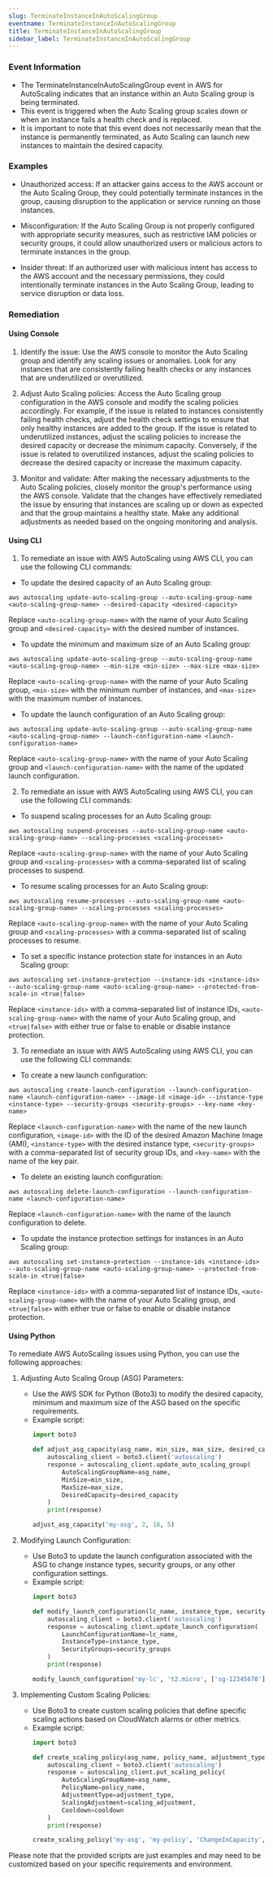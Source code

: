 ```yaml
--- 
slug: TerminateInstanceInAutoScalingGroup
eventname: TerminateInstanceInAutoScalingGroup
title: TerminateInstanceInAutoScalingGroup
sidebar_label: TerminateInstanceInAutoScalingGroup
---
```

                       
### Event Information

- The TerminateInstanceInAutoScalingGroup event in AWS for AutoScaling indicates that an instance within an Auto Scaling group is being terminated.
- This event is triggered when the Auto Scaling group scales down or when an instance fails a health check and is replaced.
- It is important to note that this event does not necessarily mean that the instance is permanently terminated, as Auto Scaling can launch new instances to maintain the desired capacity.


### Examples

- Unauthorized access: If an attacker gains access to the AWS account or the Auto Scaling Group, they could potentially terminate instances in the group, causing disruption to the application or service running on those instances.

- Misconfiguration: If the Auto Scaling Group is not properly configured with appropriate security measures, such as restrictive IAM policies or security groups, it could allow unauthorized users or malicious actors to terminate instances in the group.

- Insider threat: If an authorized user with malicious intent has access to the AWS account and the necessary permissions, they could intentionally terminate instances in the Auto Scaling Group, leading to service disruption or data loss.

### Remediation

#### Using Console

1. Identify the issue: Use the AWS console to monitor the Auto Scaling group and identify any scaling issues or anomalies. Look for any instances that are consistently failing health checks or any instances that are underutilized or overutilized.

2. Adjust Auto Scaling policies: Access the Auto Scaling group configuration in the AWS console and modify the scaling policies accordingly. For example, if the issue is related to instances consistently failing health checks, adjust the health check settings to ensure that only healthy instances are added to the group. If the issue is related to underutilized instances, adjust the scaling policies to increase the desired capacity or decrease the minimum capacity. Conversely, if the issue is related to overutilized instances, adjust the scaling policies to decrease the desired capacity or increase the maximum capacity.

3. Monitor and validate: After making the necessary adjustments to the Auto Scaling policies, closely monitor the group's performance using the AWS console. Validate that the changes have effectively remediated the issue by ensuring that instances are scaling up or down as expected and that the group maintains a healthy state. Make any additional adjustments as needed based on the ongoing monitoring and analysis.

#### Using CLI

1. To remediate an issue with AWS AutoScaling using AWS CLI, you can use the following CLI commands:

- To update the desired capacity of an Auto Scaling group:
```
aws autoscaling update-auto-scaling-group --auto-scaling-group-name <auto-scaling-group-name> --desired-capacity <desired-capacity>
```
Replace `<auto-scaling-group-name>` with the name of your Auto Scaling group and `<desired-capacity>` with the desired number of instances.

- To update the minimum and maximum size of an Auto Scaling group:
```
aws autoscaling update-auto-scaling-group --auto-scaling-group-name <auto-scaling-group-name> --min-size <min-size> --max-size <max-size>
```
Replace `<auto-scaling-group-name>` with the name of your Auto Scaling group, `<min-size>` with the minimum number of instances, and `<max-size>` with the maximum number of instances.

- To update the launch configuration of an Auto Scaling group:
```
aws autoscaling update-auto-scaling-group --auto-scaling-group-name <auto-scaling-group-name> --launch-configuration-name <launch-configuration-name>
```
Replace `<auto-scaling-group-name>` with the name of your Auto Scaling group and `<launch-configuration-name>` with the name of the updated launch configuration.

2. To remediate an issue with AWS AutoScaling using AWS CLI, you can use the following CLI commands:

- To suspend scaling processes for an Auto Scaling group:
```
aws autoscaling suspend-processes --auto-scaling-group-name <auto-scaling-group-name> --scaling-processes <scaling-processes>
```
Replace `<auto-scaling-group-name>` with the name of your Auto Scaling group and `<scaling-processes>` with a comma-separated list of scaling processes to suspend.

- To resume scaling processes for an Auto Scaling group:
```
aws autoscaling resume-processes --auto-scaling-group-name <auto-scaling-group-name> --scaling-processes <scaling-processes>
```
Replace `<auto-scaling-group-name>` with the name of your Auto Scaling group and `<scaling-processes>` with a comma-separated list of scaling processes to resume.

- To set a specific instance protection state for instances in an Auto Scaling group:
```
aws autoscaling set-instance-protection --instance-ids <instance-ids> --auto-scaling-group-name <auto-scaling-group-name> --protected-from-scale-in <true|false>
```
Replace `<instance-ids>` with a comma-separated list of instance IDs, `<auto-scaling-group-name>` with the name of your Auto Scaling group, and `<true|false>` with either true or false to enable or disable instance protection.

3. To remediate an issue with AWS AutoScaling using AWS CLI, you can use the following CLI commands:

- To create a new launch configuration:
```
aws autoscaling create-launch-configuration --launch-configuration-name <launch-configuration-name> --image-id <image-id> --instance-type <instance-type> --security-groups <security-groups> --key-name <key-name>
```
Replace `<launch-configuration-name>` with the name of the new launch configuration, `<image-id>` with the ID of the desired Amazon Machine Image (AMI), `<instance-type>` with the desired instance type, `<security-groups>` with a comma-separated list of security group IDs, and `<key-name>` with the name of the key pair.

- To delete an existing launch configuration:
```
aws autoscaling delete-launch-configuration --launch-configuration-name <launch-configuration-name>
```
Replace `<launch-configuration-name>` with the name of the launch configuration to delete.

- To update the instance protection settings for instances in an Auto Scaling group:
```
aws autoscaling set-instance-protection --instance-ids <instance-ids> --auto-scaling-group-name <auto-scaling-group-name> --protected-from-scale-in <true|false>
```
Replace `<instance-ids>` with a comma-separated list of instance IDs, `<auto-scaling-group-name>` with the name of your Auto Scaling group, and `<true|false>` with either true or false to enable or disable instance protection.

#### Using Python

To remediate AWS AutoScaling issues using Python, you can use the following approaches:

1. Adjusting Auto Scaling Group (ASG) Parameters:
   - Use the AWS SDK for Python (Boto3) to modify the desired capacity, minimum and maximum size of the ASG based on the specific requirements.
   - Example script:
     ```python
     import boto3

     def adjust_asg_capacity(asg_name, min_size, max_size, desired_capacity):
         autoscaling_client = boto3.client('autoscaling')
         response = autoscaling_client.update_auto_scaling_group(
             AutoScalingGroupName=asg_name,
             MinSize=min_size,
             MaxSize=max_size,
             DesiredCapacity=desired_capacity
         )
         print(response)

     adjust_asg_capacity('my-asg', 2, 10, 5)
     ```

2. Modifying Launch Configuration:
   - Use Boto3 to update the launch configuration associated with the ASG to change instance types, security groups, or any other configuration settings.
   - Example script:
     ```python
     import boto3

     def modify_launch_configuration(lc_name, instance_type, security_groups):
         autoscaling_client = boto3.client('autoscaling')
         response = autoscaling_client.update_launch_configuration(
             LaunchConfigurationName=lc_name,
             InstanceType=instance_type,
             SecurityGroups=security_groups
         )
         print(response)

     modify_launch_configuration('my-lc', 't2.micro', ['sg-12345678'])
     ```

3. Implementing Custom Scaling Policies:
   - Use Boto3 to create custom scaling policies that define specific scaling actions based on CloudWatch alarms or other metrics.
   - Example script:
     ```python
     import boto3

     def create_scaling_policy(asg_name, policy_name, adjustment_type, scaling_adjustment, cooldown):
         autoscaling_client = boto3.client('autoscaling')
         response = autoscaling_client.put_scaling_policy(
             AutoScalingGroupName=asg_name,
             PolicyName=policy_name,
             AdjustmentType=adjustment_type,
             ScalingAdjustment=scaling_adjustment,
             Cooldown=cooldown
         )
         print(response)

     create_scaling_policy('my-asg', 'my-policy', 'ChangeInCapacity', 2, 300)
     ```

Please note that the provided scripts are just examples and may need to be customized based on your specific requirements and environment.


 